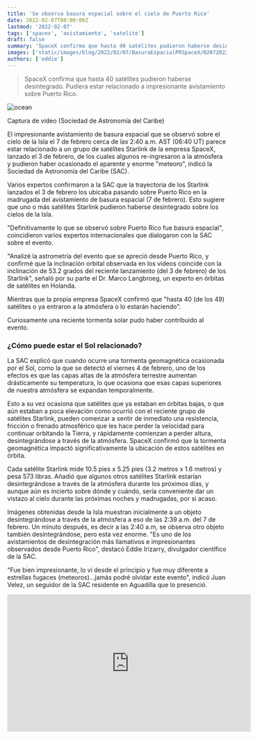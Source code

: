 ```yaml
---
title: 'Se observa basura espacial sobre el cielo de Puerto Rico'
date: 2022-02-07T08:00:00Z
lastmod: '2022-02-07'
tags: ['spacex', 'avistamiento', 'satelite']
draft: false
summary: 'SpaceX confirma que hasta 40 satélites pudieron haberse desintegrado. Pudiera estar relacionado a impresionante avistamiento sobre Puerto Rico.'
images: ['static/images/blog/2022/02/07/BasuraEspacialPRSpaceX/02072022Captura2SAC.jpg']
authors: ['eddie']
---
```


> SpaceX confirma que hasta 40 satélites pudieron haberse desintegrado. Pudiera estar relacionado a impresionante avistamiento sobre Puerto Rico.

![ocean](/static/images/blog/2022/02/07/BasuraEspacialPRSpaceX/02072022Captura2SAC.jpg)
<div className="flex flex-wrap -mx-2 overflow-hidden xl:-mx-2">
  <div style={{color:'#cdc332', fontSize: 'smaller'}}>
    Captura de video (Sociedad de Astronomía del Caribe)
  </div>
</div>

El impresionante avistamiento de basura espacial que se observó sobre el cielo de la Isla el 7 de febrero cerca de las 2:40 a.m. AST (06:40 UT) parece estar relacionado a un grupo de satélites Starlink de la empresa SpaceX, lanzado el 3 de febrero, de los cuales algunos re-ingresaron a la atmósfera y pudieron haber ocasionado el aparente y enorme "meteoro", indicó la Sociedad de Astronomía del Caribe (SAC).

Varios expertos confirmaron a la SAC que la trayectoria de los Starlink lanzados el 3 de febrero los ubicaba pasando sobre Puerto Rico en la madrugada del avistamiento de basura espacial (7 de febrero). Esto sugiere que uno o más satélites Starlink pudieron haberse desintegrado sobre los cielos de la Isla.

"Definitivamente lo que se observó sobre Puerto Rico fue basura espacial", coincidieron varios expertos internacionales que dialogaron con la SAC sobre el evento.

"Analizé la astrometría del evento que se apreció desde Puerto Rico, y confirmé que la inclinación orbital observada en los videos coincide con la inclinación de 53.2 grados del reciente lanzamiento (del 3 de febrero) de los Starlink", señaló por su parte el Dr. Marco Langbroeg, un experto en órbitas de satélites en Holanda.  

Mientras que la propia empresa SpaceX confirmó que "hasta 40 (de los 49) satélites o ya entraron a la atmósfera o lo estarán haciendo".

Curiosamente una reciente tormenta solar pudo haber contribuido al evento.

### ¿Cómo puede estar el Sol relacionado?

La SAC explicó que cuando ocurre una tormenta geomagnética ocasionada por el Sol, como la que se detectó el viernes 4 de febrero, uno de los efectos es que las capas altas de la atmósfera terrestre aumentan drásticamente su temperatura, lo que ocasiona que esas capas superiores de nuestra atmósfera se expandan temporalmente.

Esto a su vez ocasiona que satélites que ya estaban en órbitas bajas, o que aún estaban a poca elevación como ocurrió con el reciente grupo de satélites Starlink, pueden comenzar a sentir de inmediato una resistencia, fricción o frenado atmosférico que les hace perder la velocidad para continuar orbitando la Tierra, y rápidamente comienzan a perder altura, desintegrándose a través de la atmósfera.
SpaceX confirmó que la tormenta geomagnética impactó significativamente la ubicación de estos satélites en órbita.

Cada satélite Starlink mide 10.5 pies x 5.25 pies (3.2 metros x 1.6 metros) y pesa 573 libras. Añadió que algunos otros satélites Starlink estarían desintegrándose a través de la atmósfera durante los próximos días, y aunque aún es incierto sobre dónde y cuándo, sería conveniente dar un vistazo al cielo durante las próximas noches y madrugadas, por si acaso.

Imágenes obtenidas desde la Isla muestran inicialmente a un objeto desintegrándose a través de la atmósfera a eso de las 2:39 a.m. del 7 de febrero. Un minuto después, es decir a las 2:40 a.m, se observa otro objeto también desintegrándose, pero esta vez enorme. "Es uno de los avistamientos de desintegración más llamativos e impresionantes observados desde Puerto Rico", destacó Eddie Irizarry, divulgador científico de la SAC.

"Fue bien impresionante, lo vi desde el principio y fue muy diferente a estrellas fugaces (meteoros)...jamás podré olvidar este evento", indicó Juan Velez, un seguidor de la SAC residente en Aguadilla que lo presenció.

<iframe width="560" height="315" src="https://www.youtube.com/embed/a7KUSN89-A0" title="YouTube video player" frameborder="0" allow="accelerometer; autoplay; clipboard-write; encrypted-media; gyroscope; picture-in-picture" allowfullscreen></iframe>